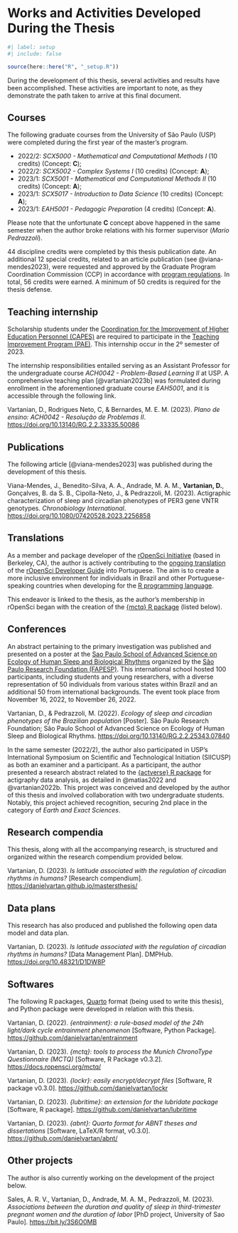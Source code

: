 <!-- %:::% .common h1 begin %:::% -->
# Works and Activities Developed During the Thesis {#sec-sm-works-and-activities}
<!-- %:::% .common h1 end %:::% -->

```r
#| label: setup
#| include: false

source(here::here("R", "_setup.R"))
```

During the development of this thesis, several activities and results have been accomplished. These activities are important to note, as they demonstrate the path taken to arrive at this final document.

## Courses

The following graduate courses from the University of São Paulo (USP) were completed during the first year of the master's program.

* 2022/2: _SCX5000 - Mathematical and Computational Methods I_ (10 credits) (Concept: __C__);
* 2022/2: _SCX5002 - Complex Systems I_ (10 credits) (Concept: __A__);
* 2023/1: _SCX5001 - Mathematical and Computational Methods II_ (10 credits) (Concept: __A__);
* 2023/1: _SCX5017 - Introduction to Data Science_ (10 credits) (Concept: __A__);
* 2023/1: _EAH5001 - Pedagogic Preparation_ (4 credits) (Concept: __A__).

Please note that the unfortunate __C__ concept above happened in the same semester when the author broke relations with his former supervisor (_Mario Pedrazzoli_).

44 discipline credits were completed by this thesis publication date. An additional 12 special credits, related to an article publication (see @viana-mendes2023), were requested and approved by the Graduate Program Coordination Commission (CCP) in accordance with [program regulations](https://leginf.usp.br/?resolucao=resolucao-copgr-no-7829-de-03-de-outubro-de-2019). In total, 56 credits were earned. A minimum of 50 credits is required for the thesis defense.

## Teaching internship

Scholarship students under the [Coordination for the Improvement of Higher Education Personnel (CAPES)](https://www.gov.br/capes/) are required to participate in the [Teaching Improvement Program (PAE)](www5.each.usp.br/pae/). This internship occur in the 2º semester of 2023.

The internship responsibilities entailed serving as an Assistant Professor for the undergraduate course _ACH0042 - Problem-Based Learning II_ at USP. A comprehensive teaching plan [@vartanian2023b] was formulated during enrollment in the aforementioned graduate course _EAH5001_, and it is accessible through the following link.

```{=latex}
\smallskip
```

\noindent Vartanian, D., Rodrigues Neto, C, & Bernardes, M. E. M. (2023). _Plano de ensino: ACH0042 - Resolução de Problemas II_. <https://doi.org/10.13140/RG.2.2.33335.50086>

## Publications

The following article [@viana-mendes2023] was published during the development of this thesis.

```{=latex}
\smallskip
```

\noindent Viana-Mendes, J., Benedito-Silva, A. A., Andrade, M. A. M., __Vartanian, D.__, Gonçalves, B. da S. B., Cipolla-Neto, J., & Pedrazzoli, M. (2023). Actigraphic characterization of sleep and circadian phenotypes of PER3 gene VNTR genotypes. _Chronobiology International_. <https://doi.org/10.1080/07420528.2023.2256858>

## Translations

As a member and package developer of the [rOpenSci Initiative](https://ropensci.org/) (based in Berkeley, CA), the author is actively contributing to the [ongoing translation](https://github.com/ropensci/dev_guide/pull/717) of the [rOpenSci Developer Guide](https://devguide.ropensci.org/) into Portuguese. The aim is to create a more inclusive environment for individuals in Brazil and other Portuguese-speaking countries when developing for the [R programming language](https://www.r-project.org/).

This endeavor is linked to the thesis, as the author's membership in rOpenSci began with the creation of the [{mctq} R package](https://docs.ropensci.org/mctq/) (listed below).

## Conferences

An abstract pertaining to the primary investigation was published and presented on a poster at the [Sao Paulo School of Advanced Science on Ecology of Human Sleep and Biological Rhythms](https://espca.fapesp.br/school/sao_paulo_school_of_advanced_science_on_ecology_of_human_sleep_and_biological_rhythms/101/) organized by the [São Paulo Research Foundation (FAPESP)](https://fapesp.br/en). This international school hosted 100 participants, including students and young researchers, with a diverse representation of 50 individuals from various states within Brazil and an additional 50 from international backgrounds. The event took place from November 16, 2022, to November 26, 2022.

```{=latex}
\smallskip
```

<!-- @vartanian2022a -->

\noindent Vartanian, D., & Pedrazzoli, M. (2022). _Ecology of sleep and circadian phenotypes of the Brazilian population_ \[Poster\]. São Paulo Research Foundation; São Paulo School of Advanced Science on Ecology of Human Sleep and Biological Rhythms. <https://doi.org/10.13140/RG.2.2.25343.07840>

```{=latex}
\smallskip
```

In the same semester (2022/2), the author also participated in USP's International Symposium on Scientific and Technological Initiation (SIICUSP) as both an examiner and a participant. As a participant, the author presented a research abstract related to the [{actverse} R package](https://github.com/giperbio/actverse) for actigraphy data analysis, as detailed in @matias2022 and @vartanian2022b. This project was conceived and developed by the author of this thesis and involved collaboration with two undergraduate students. Notably, this project achieved recognition, securing 2nd place in the category of _Earth and Exact Sciences_.

## Research compendia

This thesis, along with all the accompanying research, is structured and organized within the research compendium provided below.

```{=latex}
\smallskip
```

<!-- @vartanian2024 -->

\noindent Vartanian, D. (2023). _Is latitude associated with the regulation of circadian rhythms in humans?_ [Research compendium]. <https://danielvartan.github.io/mastersthesis/>

## Data plans

This research has also produced and published the following open data model and data plan.

```{=latex}
\smallskip
```

<!-- @vartanian2024 -->

\noindent Vartanian, D. (2023). _Is latitude associated with the regulation of circadian rhythms in humans?_ [Data Management Plan]. DMPHub. <https://doi.org/10.48321/D1DW8P>

## Softwares

The following R packages, [Quarto](https://quarto.org/) format (being used to write this thesis), and Python package were developed in relation with this thesis.

```{=latex}
\smallskip
```

<!-- @vartanian2022 -->

\noindent Vartanian, D. (2022). _{entrainment}: a rule-based model of the 24h light/dark cycle entrainment phenomenon_ [Software, Python Package]. <https://github.com/danielvartan/entrainment>

```{=latex}
\microskip
```

<!-- @vartanian2023 -->

\noindent Vartanian, D. (2023). _{mctq}: tools to process the Munich ChronoType Questionnaire (MCTQ)_ [Software, R Package v0.3.2]. <https://docs.ropensci.org/mctq/>

```{=latex}
\microskip
```

<!-- @vartanian2024 -->

\noindent Vartanian, D. (2023). _{lockr}: easily encrypt/decrypt files_ [Software, R package v0.3.0]. <https://github.com/danielvartan/lockr>

```{=latex}
\microskip
```

<!-- @vartanian2023c -->

\noindent Vartanian, D. (2023). _{lubritime}: an extension for the lubridate package_ [Software, R package]. <https://github.com/danielvartan/lubritime>

```{=latex}
\microskip
```

<!-- @vartanian2023a -->

\noindent Vartanian, D. (2023). _{abnt}: Quarto format for ABNT theses and dissertations_ [Software, LaTeX/R format, v0.3.0]. <https://github.com/danielvartan/abnt/>

## Other projects

The author is also currently working on the development of the project below.

```{=latex}
\smallskip
```

\noindent Sales, A. R. V., Vartanian, D., Andrade, M. A. M., Pedrazzoli, M. (2023). _Associations between the duration and quality of sleep in third-trimester pregnant women and the duration of labor_ \[PhD project, University of Sao Paulo\]. <https://bit.ly/3S6O0MB>
